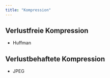 ```yaml
---
title: "Kompression"
---
```

## Verlustfreie Kompression

-   Huffman


## Verlustbehaftete Kompression

-   JPEG


